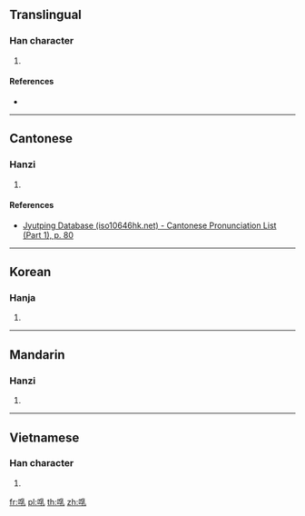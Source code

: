 {{character info/new}}
==Translingual==

===Han character===
{{Han char|rn=30|rad=口|as=08|sn=11|four=|canj=RBDU|ids=⿰口乳}}

# {{defn|Han|sort=口08}}

====References====
* {{Han ref|kx=0194.220|dkj=03793|dj=0414.270|hdz=10643.050|uh=5542|ud=21826}}

----

==Cantonese==

===Hanzi===
{{yue-hanzi|jyut=[[nau5]], [[lau5]]|y=nau5, lau5}}

# {{defn|lang=yue|sort=口08}}

====References====
* [http://www.iso10646hk.net/jp/document/download.jsp Jyutping Database (iso10646hk.net) - Cantonese Pronunciation List (Part 1), p. 80]

----

==Korean==

===Hanja===
{{ko-hanja|hangeul=뇨|rv=nyo|mr=nyo}}

# {{defn|lang=ko|sort=口08}}

----

==Mandarin==

===Hanzi===
{{cmn-hanzi|pin=[[nǒu]] ([[nou3]])|wg=nou<sup>3</sup>}}

# {{defn|lang=cmn|sort=口08}}

----

==Vietnamese==

===Han character===
{{vi-hantu|[[nhổ]]|rs=口08}}

# {{defn|lang=vi|sort=口08}}

[[fr:啂]]
[[pl:啂]]
[[th:啂]]
[[zh:啂]]